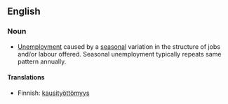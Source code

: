 {{wikipedia}}
==English==

===Noun===
{{en-noun|sg=[[seasonal]] [[unemployment]]|-}}

* [[unemployment|Unemployment]] caused by a [[seasonal]] variation in the structure of jobs and/or labour offered. Seasonal unemployment typically repeats same pattern annually.

====Translations====
{{top}}
*Finnish: [[kausityöttömyys]]
{{bottom}}